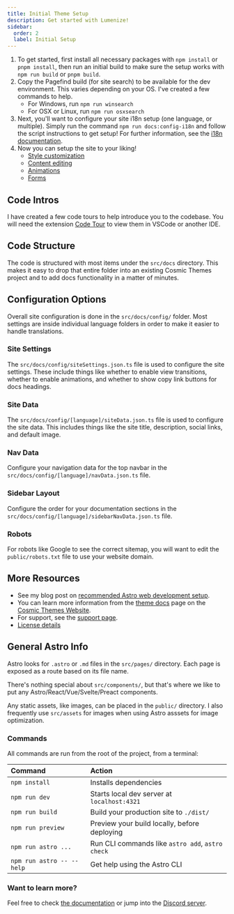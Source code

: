 ```yaml
---
title: Initial Theme Setup
description: Get started with Lumenize!
sidebar:
  order: 2
  label: Initial Setup
---
```


1. To get started, first install all necessary packages with `npm install` or `pnpm install`, then run an initial build to make sure the setup works with `npm run build` or `pnpm build`.
2. Copy the Pagefind build (for site search) to be available for the dev environment. This varies depending on your OS. I've created a few commands to help.
   - For Windows, run `npm run winsearch`
   - For OSX or Linux, run `npm run osxsearch`
3. Next, you'll want to configure your site i18n setup (one language, or multiple). Simply run the command `npm run docs:config-i18n` and follow the script instructions to get setup! For further information, see the [i18n documentation](https://cosmicthemes.com/docs/i18n/).
4. Now you can setup the site to your liking!
   - [Style customization](https://cosmicthemes.com/docs/styles/)
   - [Content editing](https://cosmicthemes.com/docs/content/)
   - [Animations](https://cosmicthemes.com/docs/animations/)
   - [Forms](https://cosmicthemes.com/docs/contact-form/)

## Code Intros

I have created a few code tours to help introduce you to the codebase. You will need the extension [Code Tour](https://marketplace.visualstudio.com/items?itemName=vsls-contrib.codetour) to view them in VSCode or another IDE.

## Code Structure

The code is structured with most items under the `src/docs` directory. This makes it easy to drop that entire folder into an existing Cosmic Themes project and to add docs functionality in a matter of minutes.

## Configuration Options

Overall site configuration is done in the `src/docs/config/` folder. Most settings are inside individual language folders in order to make it easier to handle translations.

### Site Settings

The `src/docs/config/siteSettings.json.ts` file is used to configure the site settings. These include things like whether to enable view transitions, whether to enable animations, and whether to show copy link buttons for docs headings.

### Site Data

The `src/docs/config/[language]/siteData.json.ts` file is used to configure the site data. This includes things like the site title, description, social links, and default image.

### Nav Data

Configure your navigation data for the top navbar in the `src/docs/config/[language]/navData.json.ts` file.

### Sidebar Layout

Configure the order for your documentation sections in the `src/docs/config/[language]/sidebarNavData.json.ts` file.

### Robots

For robots like Google to see the correct sitemap, you will want to edit the `public/robots.txt` file to use your website domain.

## More Resources

- See my blog post on [recommended Astro web development setup](https://cosmicthemes.com/blog/astro-web-development-setup/).
- You can learn more information from the [theme docs](https://cosmicthemes.com/docs/) page on the [Cosmic Themes Website](https://cosmicthemes.com/).
- For support, see the [support page](https://cosmicthemes.com/support/).
- [License details](https://cosmicthemes.com/license/)

## General Astro Info

Astro looks for `.astro` or `.md` files in the `src/pages/` directory. Each page is exposed as a route based on its file name.

There's nothing special about `src/components/`, but that's where we like to put any Astro/React/Vue/Svelte/Preact components.

Any static assets, like images, can be placed in the `public/` directory. I also frequently use `src/assets` for images when using Astro asssets for image optimization.

### Commands

All commands are run from the root of the project, from a terminal:

| Command                   | Action                                           |
| :------------------------ | :----------------------------------------------- |
| `npm install`             | Installs dependencies                            |
| `npm run dev`             | Starts local dev server at `localhost:4321`      |
| `npm run build`           | Build your production site to `./dist/`          |
| `npm run preview`         | Preview your build locally, before deploying     |
| `npm run astro ...`       | Run CLI commands like `astro add`, `astro check` |
| `npm run astro -- --help` | Get help using the Astro CLI                     |

### Want to learn more?

Feel free to check [the documentation](https://docs.astro.build) or jump into the [Discord server](https://astro.build/chat).